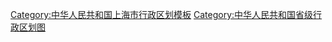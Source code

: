 <div style="position: relative" class="center">
{{Image label begin|image=Administrative Division Shanghai.png|width={{{1|600}}}|link=}} 
{{Image label|x=1320|y=1620|scale={{{1|600}}}/2600|text=[[黄浦区|<span style="color: black;">'''①'''</span>]]}}
{{Image label|x=1220|y=1690|scale={{{1|600}}}/2600|text={{vtext|[[徐汇区|<span style="color: black; font-size:smaller;">'''徐汇区'''</span>]]}}}}
{{Image label|x=1060|y=1660|scale={{{1|600}}}/2600|text=[[长宁区|<span style="color: black; font-size:smaller;">'''长宁区'''</span>]]}}
{{Image label|x=1250|y=1440|scale={{{1|600}}}/2600|text=[[静安区|<span style="color: black; font-size:smaller;">'''静'''</span>]]}}
{{Image label|x=1280|y=1520|scale={{{1|600}}}/2600|text=[[静安区|<span style="color: black; font-size:smaller;">'''安'''</span>]]}}
{{Image label|x=1260|y=1600|scale={{{1|600}}}/2600|text=[[静安区|<span style="color: black; font-size:smaller;">'''区'''</span>]]}}
{{Image label|x=1100|y=1470|scale={{{1|600}}}/2600|text=[[普陀区 (上海市)|<span style="color: black; font-size:smaller;">'''普'''</span>]]}}
{{Image label|x=1150|y=1520|scale={{{1|600}}}/2600|text=[[普陀区 (上海市)|<span style="color: black; font-size:smaller;">'''陀'''</span>]]}}
{{Image label|x=1200|y=1580|scale={{{1|600}}}/2600|text=[[普陀区 (上海市)|<span style="color: black; font-size:smaller;">'''区'''</span>]]}}
{{Image label|x=1315|y=1410|scale={{{1|600}}}/2600|text=[[虹口区|<span style="color: black; font-size:smaller;">'''虹'''</span>]]}}
{{Image label|x=1332|y=1470|scale={{{1|600}}}/2600|text=[[虹口区|<span style="color: black; font-size:smaller;">'''口'''</span>]]}}
{{Image label|x=1350|y=1530|scale={{{1|600}}}/2600|text=[[虹口区|<span style="color: black; font-size:smaller;">'''区'''</span>]]}}
{{Image label|x=1400|y=1360|scale={{{1|600}}}/2600|text={{vtext|[[杨浦区|<span style="color: black; font-size:smaller;">'''杨浦区'''</span>]]}}}}
{{Image label|x=1210|y=1970|scale={{{1|600}}}/2600|text=[[闵行区|<span style="color: black;">'''闵行区'''</span>]]}}
{{Image label|x=1130|y=1210|scale={{{1|600}}}/2600|text=[[宝山区 (上海市)|<span style="color: black;">'''宝山区'''</span>]]}}
{{Image label|x=770|y=1280|scale={{{1|600}}}/2600|text=[[嘉定区|<span style="color: black;">'''嘉定区'''</span>]]}}
{{Image label|x=1700|y=1890|scale={{{1|600}}}/2600|text=[[浦东新区|<span style="color: black;">'''浦东新区'''</span>]]}}
{{Image label|x=810|y=2580|scale={{{1|600}}}/2600|text=[[金山区 (上海市)|<span style="color: black;">'''金山区'''</span>]]}}
{{Image label|x=730|y=2100|scale={{{1|600}}}/2600|text=[[松江区|<span style="color: black;">'''松江区'''</span>]]}}
{{Image label|x=480|y=1810|scale={{{1|600}}}/2600|text=[[青浦区|<span style="color: black;">'''青浦区'''</span>]]}}
{{Image label|x=1450|y=2370|scale={{{1|600}}}/2600|text=[[奉贤区|<span style="color: black;">'''奉贤区'''</span>]]}}
{{Image label|x=1430|y=610|scale={{{1|600}}}/2600|text=[[崇明区|<span style="color: black;">'''崇明区'''</span>]]}}
{{Image label|x=200|y=480|scale={{{1|600}}}/2600|text=[[黄浦区|<span style="color: black;">'''① 黄浦区'''</span>]]}}
{{Image label|x=200|y=2800|scale={{{1|600}}}/2600|text=[[:File:Administrative_Division_Shanghai.png|<span style="color: black; font-size:10px;">'''（查看底图）'''</span>]]}}	
</div>
<noinclude>
[[Category:中华人民共和国上海市行政区划模板]]
[[Category:中华人民共和国省级行政区划图]]
</noinclude>